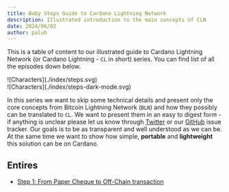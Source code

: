 ```yaml
---
title: Baby Steps Guide to Cardano Lightning Network
description: Illustrated introduction to the main concepts of CLN
date: 2024/06/02
author: paluh
---
```


This is a table of content to our illustrated guide to Cardano Lightning Network (or Cardano Lightning - `CL` in short) series.
You can find list of all the episodes down below.

<div className="nx-block dark:nx-hidden">
![Characters](./index/steps.svg)
</div>

<div className="nx-hidden dark:nx-block">
![Characters](./index/steps-dark-mode.svg)
</div>

In this series we want to skip some technical details and present only the core concepts from Bitcoin Lightning Network (`BLN`) and 
how they possibly can be translated to `CL`.
We want to present them in an easy to digest form - if anything is unclear please let us know through 
[Twitter](https://twitter.com/CardanoLightnin) or our [GitHub](https://github.com/cardano-lightning/blog/issues) issue tracker.
Our goals is to be as transparent and well understood as we can be. 
At the same time we want to show how simple, **portable** and **lightweight** this solution can be on Cardano.

## Entires

* [Step 1: From Paper Cheque to Off-Chain transaction](/guide/01)


